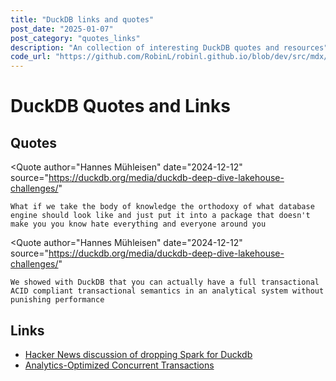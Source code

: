 ```yaml
---
title: "DuckDB links and quotes"
post_date: "2025-01-07"
post_category: "quotes_links"
description: "An collection of interesting DuckDB quotes and resources"
code_url: "https://github.com/RobinL/robinl.github.io/blob/dev/src/mdx/duckdb_quotes_links.mdx"
---
```




# DuckDB Quotes and Links

## Quotes

<Quote
    author="Hannes Mühleisen"
    date="2024-12-12"
    source="https://duckdb.org/media/duckdb-deep-dive-lakehouse-challenges/"
>
    What if we take the body of knowledge the orthodoxy of what database engine should look like and just put it into a package that doesn't make you you know hate everything and everyone around you
</Quote>

<Quote
    author="Hannes Mühleisen"
    date="2024-12-12"
    source="https://duckdb.org/media/duckdb-deep-dive-lakehouse-challenges/"
>
    We showed with DuckDB that you can actually have a full transactional ACID compliant transactional semantics in an analytical system without punishing performance
</Quote>

## Links

- [Hacker News discussion of dropping Spark for Duckdb](https://news.ycombinator.com/item?id=42419224)
- [Analytics-Optimized Concurrent Transactions](https://duckdb.org/2024/10/30/analytics-optimized-concurrent-transactions.html)